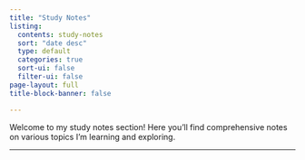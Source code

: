```yaml
---
title: "Study Notes"
listing:
  contents: study-notes
  sort: "date desc"
  type: default
  categories: true
  sort-ui: false
  filter-ui: false
page-layout: full
title-block-banner: false

---
```


Welcome to my study notes section! Here you'll find comprehensive notes on various topics I'm learning and exploring.

---
